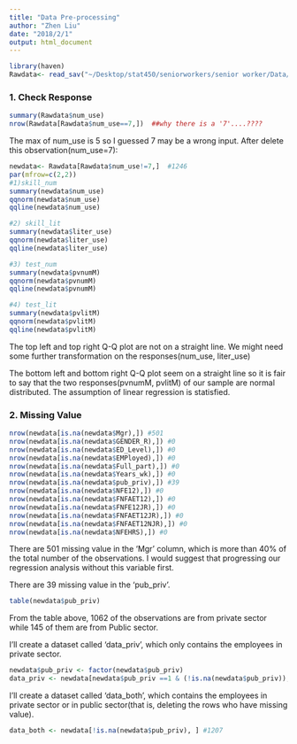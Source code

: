 ```yaml
---
title: "Data Pre-processing"
author: "Zhen Liu"
date: "2018/2/1"
output: html_document
---
```


```r
library(haven)
Rawdata<- read_sav("~/Desktop/stat450/seniorworkers/senior worker/Data/Data-NFEHRS_revised.sav")  #1247
```

### 1. Check Response
```r
summary(Rawdata$num_use)
nrow(Rawdata[Rawdata$num_use==7,])  ##why there is a '7'....????
```
The max of num_use is 5 so I guessed 7 may be a wrong input. After delete this observation(num_use=7):
```r
newdata<- Rawdata[Rawdata$num_use!=7,]  #1246
par(mfrow=c(2,2))
#1)skill_num
summary(newdata$num_use)
qqnorm(newdata$num_use)
qqline(newdata$num_use)

#2) skill_lit
summary(newdata$liter_use)
qqnorm(newdata$liter_use)
qqline(newdata$liter_use)

#3) test_num
summary(newdata$pvnumM)
qqnorm(newdata$pvnumM)
qqline(newdata$pvnumM)

#4) test_lit
summary(newdata$pvlitM)
qqnorm(newdata$pvlitM)
qqline(newdata$pvlitM)

```

The top left and top right Q-Q plot are not on a straight line. We might need some further transformation on the responses(num_use, liter_use)
 
The bottom left and bottom right Q-Q plot seem on a straight line so it is fair to say that the two responses(pvnumM, pvlitM) of our sample are normal distributed. The assumption of linear regression is statisfied.


### 2. Missing Value
```r
nrow(newdata[is.na(newdata$Mgr),]) #501
nrow(newdata[is.na(newdata$GENDER_R),]) #0
nrow(newdata[is.na(newdata$ED_Level),]) #0
nrow(newdata[is.na(newdata$EMPloyed),]) #0
nrow(newdata[is.na(newdata$Full_part),]) #0
nrow(newdata[is.na(newdata$Years_wk),]) #0
nrow(newdata[is.na(newdata$pub_priv),]) #39
nrow(newdata[is.na(newdata$NFE12),]) #0
nrow(newdata[is.na(newdata$FNFAET12),]) #0
nrow(newdata[is.na(newdata$FNFE12JR),]) #0
nrow(newdata[is.na(newdata$FNFAET12JR),]) #0
nrow(newdata[is.na(newdata$FNFAET12NJR),]) #0
nrow(newdata[is.na(newdata$NFEHRS),]) #0
```
There are 501 missing value in the 'Mgr' column, which is more than 40% of the total number of the observations. I would suggest that progressing our regression analysis without this variable first. 

There are 39 missing value in the 'pub_priv'. 
```r
table(newdata$pub_priv)
```
From the table above, 1062 of the observations are from private sector while 145 of them are from Public sector.

I'll create a dataset called 'data_priv', which only contains the employees in private sector.
```r
newdata$pub_priv <- factor(newdata$pub_priv)
data_priv <- newdata[newdata$pub_priv ==1 & (!is.na(newdata$pub_priv)), ] #1062
```

I'll create a dataset called 'data_both', which contains the employees in private sector or in public sector(that is, deleting the rows who have missing value).
```r
data_both <- newdata[!is.na(newdata$pub_priv), ] #1207
```

###






